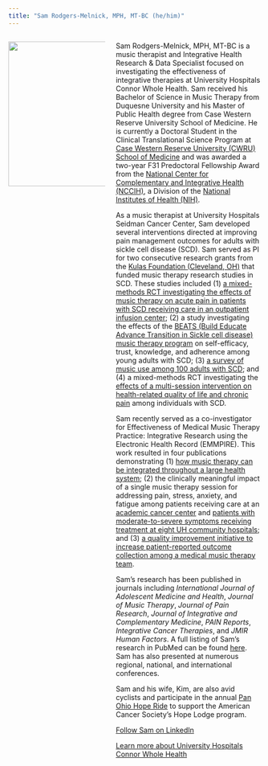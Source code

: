 ```yaml
---
title: "Sam Rodgers-Melnick, MPH, MT-BC (he/him)"
---
```


::: columns 
::: {.column width="40%"} 
![](images/SRM-0051.jpeg){style="float" width="3in"} 
:::

::: {.column width="60%"}
Sam Rodgers-Melnick, MPH, MT-BC is a music therapist and Integrative Health Research & Data Specialist focused on investigating the effectiveness of integrative therapies at University Hospitals Connor Whole Health. Sam received his Bachelor of Science in Music Therapy from Duquesne University and his Master of Public Health degree from Case Western Reserve University School of Medicine. He is currently a Doctoral Student in the Clinical Translational Science Program at [Case Western Reserve University (CWRU) School of Medicine](https://case.edu/medicine/) and was awarded a two-year F31 Predoctoral Fellowship Award from the [National Center for Complementary and Integrative Health (NCCIH)](https://www.nccih.nih.gov/), a Division of the [National Institutes of Health (NIH)](https://www.nih.gov/).

As a music therapist at University Hospitals Seidman Cancer Center, Sam developed several interventions directed at improving pain management outcomes for adults with sickle cell disease (SCD). Sam served as PI for two consecutive research grants from the [Kulas Foundation (Cleveland, OH)](https://www.murphykulas.org/copy-of-kulas-home-1) that funded music therapy research studies in SCD. These studies included (1) [a mixed-methods RCT investigating the effects of music therapy on acute pain in patients with SCD receiving care in an outpatient infusion center](https://academic.oup.com/jmt/article-abstract/55/2/156/5001664); (2) a study investigating the effects of the [BEATS (Build Educate Advance Transition in Sickle cell disease) music therapy program](https://pubmed.ncbi.nlm.nih.gov/28779565/) on self-efficacy, trust, knowledge, and adherence among young adults with SCD; (3) [a survey of music use among 100 adults with SCD](https://academic.oup.com/mtp/article-abstract/39/1/34/6124526); and (4) a mixed-methods RCT investigating the [effects of a multi-session intervention on health-related quality of life and chronic pain](https://www.dovepress.com/effects-of-music-therapy-on-quality-of-life-in-adults-with-sickle-cell-peer-reviewed-fulltext-article-JPR) among individuals with SCD.

Sam recently served as a co-investigator for Effectiveness of Medical Music Therapy Practice: Integrative Research using the Electronic Health Record (EMMPIRE). This work resulted in four publications demonstrating (1) [how music therapy can be integrated throughout a large health system](https://www.liebertpub.com/doi/10.1089/jicm.2022.0701); (2) the clinically meaningful impact of a single music therapy session for addressing pain, stress, anxiety, and fatigue among patients receiving care at an [academic cancer center](https://journals.sagepub.com/doi/full/10.1177/15347354221142538) and [patients with moderate-to-severe symptoms receiving treatment at eight UH community hospitals](https://journals.lww.com/painrpts/Fulltext/2023/06000/Effectiveness_of_music_therapy_within_community.4.aspx); and (3) [a quality improvement initiative to increase patient-reported outcome collection among a medical music therapy team](https://humanfactors.jmir.org/2023/1/e46528/).

Sam’s research has been published in journals including *International Journal of Adolescent Medicine and Health*, *Journal of Music Therapy*, *Journal of Pain Research*, *Journal of Integrative and Complementary Medicine*, *PAIN Reports*, *Integrative Cancer Therapies*, and *JMIR Human Factors*. A full listing of Sam’s research in PubMed can be found [here](https://www.ncbi.nlm.nih.gov/myncbi/samuel.rodgers-melnick.1/bibliography/public/). Sam has also presented at numerous regional, national, and international conferences.

Sam and his wife, Kim, are also avid cyclists and participate in the annual [Pan Ohio Hope Ride](https://secure.acsevents.org/site/STR?pg=entry&fr_id=107183) to support the American Cancer Society’s Hope Lodge program.

[Follow Sam on LinkedIn](https://www.linkedin.com/in/samuel-rodgers-melnick-mph-mt-bc-2b078233/)

[Learn more about University Hospitals Connor Whole Health](https://www.uhhospitals.org/services/integrative-health-network?utm_source=google&utm_medium=cpc&utm_campaign=CIHN%7CSearch-Paid%7CGoogle%7CCIHN-General&campaignid=CIHN%7CSearch-Paid%7CGoogle%7CCIHN-General&gclid=CjwKCAjwo7iiBhAEEiwAsIxQEbRmm8zU4lFw2nZM_RhyspQxdYvDxOiv2aDTVhSu_goKSOHsnhp4qBoCSUIQAvD_BwE)
:::
:::